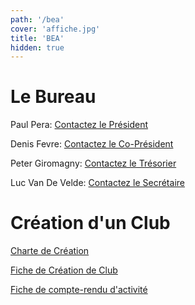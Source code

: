 ```yaml
---
path: '/bea'
cover: 'affiche.jpg'
title: 'BEA'
hidden: true
---
```


# Le Bureau

Paul Pera: [Contactez le Président](mailto:paul.pera@viacesi.fr)

Denis Fevre: [Contactez le Co-Président](mailto:denis.fevre@viacesi.fr)

Peter Giromagny: [Contactez le Trésorier](mailto:peter.giromagny@viacesi.fr)

Luc Van De Velde: [Contactez le Secrétaire](mailto:luc.vandevelde@viacesi.fr)

# Création d'un Club

 <a href="Club/Charte.docx" download>Charte de Création  </a><br />

 <a href="Club/creation.docx" download>Fiche de Création de Club  </a><br />

 <a href="Club/compte-rendu.docx" download>Fiche de compte-rendu d'activité  </a><br />



